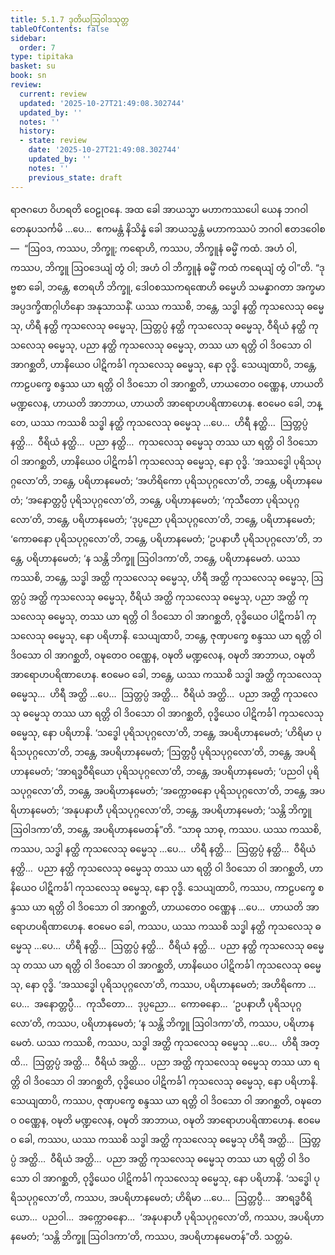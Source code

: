 ```yaml
---
title: 5.1.7 ဒုတိယဩဝါဒသုတ္တ
tableOfContents: false
sidebar:
  order: 7
type: tipitaka
basket: su
book: sn
review:
  current: review
  updated: '2025-10-27T21:49:08.302744'
  updated_by: ''
  notes: ''
  history:
  - state: review
    date: '2025-10-27T21:49:08.302744'
    updated_by: ''
    notes: ''
    previous_state: draft
---
```



<ReviewStatus review={frontmatter.review} showDetails={true} />

<HypothesisAnnotation frontmatter={frontmatter} />

<DynamicBreadcrumb />

<Division number="150" book="sn" e="ch" v="18" p="301">

<Paragraph number="940" book="sn">
ရာဇဂဟေ ဝိဟရတိ ဝေဠုဝနေ. အထ ခေါ အာယသ္မာ မဟာကဿပေါ ယေန ဘဂဝါ တေနုပသင်္ကမိ …ပေ…  ဧကမန္တံ နိသိန္နံ ခေါ အာယသ္မန္တံ မဟာကဿပံ ဘဂဝါ ဧတဒဝေါစ—  “ဩဝဒ, ကဿပ, ဘိက္ခူ; ကရောဟိ, ကဿပ, ဘိက္ခူနံ ဓမ္မိံ ကထံ. အဟံ ဝါ, ကဿပ, ဘိက္ခူ ဩဝဒေယျံ တွံ ဝါ; အဟံ ဝါ ဘိက္ခူနံ ဓမ္မိံ ကထံ ကရေယျံ တွံ ဝါ”တိ.
</Paragraph>

<Paragraph number="941" book="sn">
“ဒုဗ္ဗစာ ခေါ, ဘန္တေ, ဧတရဟိ ဘိက္ခူ, ဒေါဝစဿကရဏေဟိ ဓမ္မေဟိ သမန္နာဂတာ အက္ခမာ အပ္ပဒက္ခိဏဂ္ဂါဟိနော အနုသာသနိံ. ယဿ ကဿစိ, ဘန္တေ, သဒ္ဓါ နတ္ထိ ကုသလေသု ဓမ္မေသု, ဟိရီ နတ္ထိ ကုသလေသု ဓမ္မေသု, ဩတ္တပ္ပံ နတ္ထိ ကုသလေသု ဓမ္မေသု, ဝီရိယံ နတ္ထိ ကုသလေသု ဓမ္မေသု, ပညာ နတ္ထိ ကုသလေသု ဓမ္မေသု, တဿ ယာ ရတ္တိ ဝါ ဒိဝသော ဝါ အာဂစ္ဆတိ, ဟာနိယေဝ ပါဋိကင်္ခါ ကုသလေသု ဓမ္မေသု, နော ဝုဒ္ဓိ.
</Paragraph>

<Paragraph number="942" book="sn">
သေယျထာပိ, ဘန္တေ, ကာဠပက္ခေ စန္ဒဿ ယာ ရတ္တိ ဝါ ဒိဝသော ဝါ အာဂစ္ဆတိ, ဟာယတေဝ ဝဏ္ဏေန, ဟာယတိ မဏ္ဍလေန, ဟာယတိ အာဘာယ, ဟာယတိ အာရောဟပရိဏာဟေန. ဧဝမေဝ ခေါ, ဘန္တေ, ယဿ ကဿစိ သဒ္ဓါ နတ္ထိ ကုသလေသု ဓမ္မေသု …ပေ…  ဟိရီ နတ္ထိ…  ဩတ္တပ္ပံ နတ္ထိ…  ဝီရိယံ နတ္ထိ…  ပညာ နတ္ထိ…  ကုသလေသု ဓမ္မေသု တဿ ယာ ရတ္တိ ဝါ ဒိဝသော ဝါ အာဂစ္ဆတိ, ဟာနိယေဝ ပါဋိကင်္ခါ ကုသလေသု ဓမ္မေသု, နော ဝုဒ္ဓိ.
</Paragraph>

<Paragraph number="943" book="sn">
‘အဿဒ္ဓေါ ပုရိသပုဂ္ဂလော’တိ, ဘန္တေ, ပရိဟာနမေတံ; ‘အဟိရိကော ပုရိသပုဂ္ဂလော’တိ, ဘန္တေ, ပရိဟာနမေတံ; ‘အနောတ္တပ္ပီ ပုရိသပုဂ္ဂလော’တိ, ဘန္တေ, ပရိဟာနမေတံ; ‘ကုသီတော ပုရိသပုဂ္ဂလော’တိ, ဘန္တေ, ပရိဟာနမေတံ; ‘ဒုပ္ပညော ပုရိသပုဂ္ဂလော’တိ, ဘန္တေ, ပရိဟာနမေတံ; ‘ကောဓနော ပုရိသပုဂ္ဂလော’တိ, ဘန္တေ, ပရိဟာနမေတံ; ‘ဥပနာဟီ ပုရိသပုဂ္ဂလော’တိ, ဘန္တေ, ပရိဟာနမေတံ; ‘န သန္တိ ဘိက္ခူ ဩဝါဒကာ’တိ, ဘန္တေ, ပရိဟာနမေတံ.
</Paragraph>

<Paragraph number="944" book="sn">
ယဿ ကဿစိ, ဘန္တေ, သဒ္ဓါ အတ္ထိ ကုသလေသု ဓမ္မေသု, ဟိရီ အတ္ထိ ကုသလေသု ဓမ္မေသု, ဩတ္တပ္ပံ အတ္ထိ ကုသလေသု ဓမ္မေသု, ဝီရိယံ အတ္ထိ ကုသလေသု ဓမ္မေသု, ပညာ အတ္ထိ ကုသလေသု ဓမ္မေသု, တဿ ယာ ရတ္တိ ဝါ ဒိဝသော ဝါ အာဂစ္ဆတိ, ဝုဒ္ဓိယေဝ ပါဋိကင်္ခါ ကုသလေသု ဓမ္မေသု, နော ပရိဟာနိ.
</Paragraph>

<Paragraph number="945" book="sn">
သေယျထာပိ, ဘန္တေ, ဇုဏှပက္ခေ စန္ဒဿ ယာ ရတ္တိ ဝါ ဒိဝသော ဝါ အာဂစ္ဆတိ, ဝဍ္ဎတေဝ ဝဏ္ဏေန, ဝဍ္ဎတိ မဏ္ဍလေန, ဝဍ္ဎတိ အာဘာယ, ဝဍ္ဎတိ အာရောဟပရိဏာဟေန. ဧဝမေဝ ခေါ, ဘန္တေ, ယဿ ကဿစိ သဒ္ဓါ အတ္ထိ ကုသလေသု ဓမ္မေသု…  ဟိရီ အတ္ထိ …ပေ…  ဩတ္တပ္ပံ အတ္ထိ…  ဝီရိယံ အတ္ထိ…  ပညာ အတ္ထိ ကုသလေသု ဓမ္မေသု တဿ ယာ ရတ္တိ ဝါ ဒိဝသော ဝါ အာဂစ္ဆတိ, ဝုဒ္ဓိယေဝ ပါဋိကင်္ခါ ကုသလေသု ဓမ္မေသု, နော ပရိဟာနိ.
</Paragraph>

<Paragraph number="946" book="sn">
‘သဒ္ဓေါ ပုရိသပုဂ္ဂလော’တိ, ဘန္တေ, အပရိဟာနမေတံ; ‘ဟိရိမာ ပုရိသပုဂ္ဂလော’တိ, ဘန္တေ, အပရိဟာနမေတံ; ‘ဩတ္တပ္ပီ ပုရိသပုဂ္ဂလော’တိ, ဘန္တေ, အပရိဟာနမေတံ; ‘အာရဒ္ဓဝီရိယော ပုရိသပုဂ္ဂလော’တိ, ဘန္တေ, အပရိဟာနမေတံ; ‘ပညဝါ ပုရိသပုဂ္ဂလော’တိ, ဘန္တေ, အပရိဟာနမေတံ; ‘အက္ကောဓနော ပုရိသပုဂ္ဂလော’တိ, ဘန္တေ, အပရိဟာနမေတံ; ‘အနုပနာဟီ ပုရိသပုဂ္ဂလော’တိ, ဘန္တေ, အပရိဟာနမေတံ; ‘သန္တိ ဘိက္ခူ ဩဝါဒကာ’တိ, ဘန္တေ, အပရိဟာနမေတန်”တိ.
</Paragraph>

<Paragraph number="947" book="sn">
“သာဓု သာဓု, ကဿပ. ယဿ ကဿစိ, ကဿပ, သဒ္ဓါ နတ္ထိ ကုသလေသု ဓမ္မေသု …ပေ…  ဟိရီ နတ္ထိ…  ဩတ္တပ္ပံ နတ္ထိ…  ဝီရိယံ နတ္ထိ…  ပညာ နတ္ထိ ကုသလေသု ဓမ္မေသု တဿ ယာ ရတ္တိ ဝါ ဒိဝသော ဝါ အာဂစ္ဆတိ, ဟာနိယေဝ ပါဋိကင်္ခါ ကုသလေသု ဓမ္မေသု, နော ဝုဒ္ဓိ.
</Paragraph>

<Paragraph number="948" book="sn">
သေယျထာပိ, ကဿပ, ကာဠပက္ခေ စန္ဒဿ ယာ ရတ္တိ ဝါ ဒိဝသော ဝါ အာဂစ္ဆတိ, ဟာယတေဝ ဝဏ္ဏေန …ပေ…  ဟာယတိ အာရောဟပရိဏာဟေန. ဧဝမေဝ ခေါ, ကဿပ, ယဿ ကဿစိ သဒ္ဓါ နတ္ထိ ကုသလေသု ဓမ္မေသု …ပေ…  ဟိရီ နတ္ထိ…  ဩတ္တပ္ပံ နတ္ထိ…  ဝီရိယံ နတ္ထိ…  ပညာ နတ္ထိ ကုသလေသု ဓမ္မေသု တဿ ယာ ရတ္တိ ဝါ ဒိဝသော ဝါ အာဂစ္ဆတိ, ဟာနိယေဝ ပါဋိကင်္ခါ ကုသလေသု ဓမ္မေသု, နော ဝုဒ္ဓိ. ‘အဿဒ္ဓေါ ပုရိသပုဂ္ဂလော’တိ, ကဿပ, ပရိဟာနမေတံ; အဟိရိကော …ပေ…  အနောတ္တပ္ပီ…  ကုသီတော…  ဒုပ္ပညော…  ကောဓနော…  ‘ဥပနာဟီ ပုရိသပုဂ္ဂလော’တိ, ကဿပ, ပရိဟာနမေတံ; ‘န သန္တိ ဘိက္ခူ ဩဝါဒကာ’တိ, ကဿပ, ပရိဟာနမေတံ.
</Paragraph>

<Paragraph number="949" book="sn">
ယဿ ကဿစိ, ကဿပ, သဒ္ဓါ အတ္ထိ ကုသလေသု ဓမ္မေသု …ပေ…  ဟိရီ အတ္ထိ…  ဩတ္တပ္ပံ အတ္ထိ…  ဝီရိယံ အတ္ထိ…  ပညာ အတ္ထိ ကုသလေသု ဓမ္မေသု တဿ ယာ ရတ္တိ ဝါ ဒိဝသော ဝါ အာဂစ္ဆတိ, ဝုဒ္ဓိယေဝ ပါဋိကင်္ခါ ကုသလေသု ဓမ္မေသု, နော ပရိဟာနိ.
</Paragraph>

<Paragraph number="950" book="sn">
သေယျထာပိ, ကဿပ, ဇုဏှပက္ခေ စန္ဒဿ ယာ ရတ္တိ ဝါ ဒိဝသော ဝါ အာဂစ္ဆတိ, ဝဍ္ဎတေဝ ဝဏ္ဏေန, ဝဍ္ဎတိ မဏ္ဍလေန, ဝဍ္ဎတိ အာဘာယ, ဝဍ္ဎတိ အာရောဟပရိဏာဟေန. ဧဝမေဝ ခေါ, ကဿပ, ယဿ ကဿစိ သဒ္ဓါ အတ္ထိ ကုသလေသု ဓမ္မေသု ဟိရီ အတ္ထိ…  ဩတ္တပ္ပံ အတ္ထိ…  ဝီရိယံ အတ္ထိ…  ပညာ အတ္ထိ ကုသလေသု ဓမ္မေသု တဿ ယာ ရတ္တိ ဝါ ဒိဝသော ဝါ အာဂစ္ဆတိ, ဝုဒ္ဓိယေဝ ပါဋိကင်္ခါ ကုသလေသု ဓမ္မေသု, နော ပရိဟာနိ.
</Paragraph>

<Paragraph number="951" book="sn">
‘သဒ္ဓေါ ပုရိသပုဂ္ဂလော’တိ, ကဿပ, အပရိဟာနမေတံ; ဟိရိမာ …ပေ…  ဩတ္တပ္ပီ…  အာရဒ္ဓဝီရိယော…  ပညဝါ…  အက္ကောဓနော…  ‘အနုပနာဟီ ပုရိသပုဂ္ဂလော’တိ, ကဿပ, အပရိဟာနမေတံ; ‘သန္တိ ဘိက္ခူ ဩဝါဒကာ’တိ, ကဿပ, အပရိဟာနမေတန်”တိ.

</Paragraph>
</Division>

<Paragraph number="952" type="center" book="sn">
သတ္တမံ.
</Paragraph>